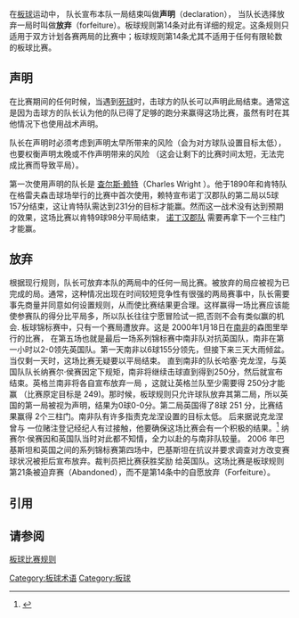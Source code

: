 在[[板球|板球]]运动中， 队长宣布本队一局结束叫做'''声明'''（declaration）， 当队长选择放弃一局时叫做'''放弃'''（forfeiture）。板球规则第14条对此有详细的规定。这条规则只适用于双方计划各赛两局的比赛中；板球规则第14条尤其不适用于任何有限轮数的板球比赛。

== 声明 ==
在比赛期间的任何时候，当遇到[[死球|死球]]时，击球方的队长可以声明此局结束。通常这是因为击球方的队长认为他的队已得了足够的跑分来赢得这场比赛，虽然有时在其他情况下也使用战术声明。

队长在声明时必须考虑到声明太早所带来的风险（会为对方球队设置目标太低），也要权衡声明太晚或不作声明带来的风险 （这会让剩下的比赛时间太短，无法完成比赛而导致平局）。

第一次使用声明的队长是 [[查尔斯·赖特|查尔斯·赖特]]（Charles Wright ）。他于1890年和肯特队在格雷夫森击球场举行的比赛中首次使用，赖特宣布诺丁汉郡队的第二局以5球157分结束，这让肯特队需达到231分的目标才能赢。然而这一战术没有达到预期的效果，这场比赛以肯特9球98分平局结束， [[诺丁汉郡队|诺丁汉郡队]] 需要再拿下一个三柱门才能赢。
== 放弃 ==
根据现行规则，队长可放弃本队的两局中的任何一局比赛。被放弃的局应被视为已完成的局。通常，这种情况出现在时间较短竞争性有很强的两局赛事中，队长需要事先商量并同意如何设置规则，从而使比赛结果更合理。这样赢得一场比赛应该能使参赛队的得分比平局多，所以队长往往宁愿冒险试一把,否则不会有类似赢的机会. 
板球锦标赛中，只有一个赛局遭放弃。这是 2000年1月18日在[[南非|南非]]的森图里举行的比赛， 在第五场也就是最后一场系列锦标赛中南非队对抗英国队，南非在第一小时以2-0领先英国队。第一天南非以6球155分领先，但接下来三天大雨倾盆。当仅剩一天时，这场比赛无疑要以平局结束。
直到南非的队长哈塞·克龙涅，与英国队队长纳赛尔·侯赛因定下规矩，南非将继续击球直到得到250分，然后就宣布结束。英格兰南非将各自宣布放弃一局 ，这就让英格兰队至少需要得 250分才能赢 （比赛原定目标是 249)。那时候，板球规则只允许球队放弃其第二局，所以英国的第一局被视为声明，结果为0球0-0分。第二局英国得了8球 251 分，比赛结果赢得 2个三柱门。南非队有许多指责克龙涅设置的目标太低。
后来据说克龙涅曾与 一位赌注登记经纪人有过接触，他要确保这场比赛会有一个积极的结果。<ref>{{cite web
  | last = MCC
  | first = 
  | authorlink = Marylebone Cricket Club
  | title = Law 14 – Declarations
  | work = Laws of Cricket 1980 Code
  | publisher = Cricinfo
  | date = 1980
  | url = http://static.espncricinfo.com/db/ABOUT_CRICKET/LAWS/1980_CODE/LAW_14_DECLARATIONS.html
  | accessdate = 2011-02-20
  | archive-date = 2020-11-17
  | archive-url = https://web.archive.org/web/20201117001553/http://static.espncricinfo.com/db/ABOUT_CRICKET/LAWS/1980_CODE/LAW_14_DECLARATIONS.html
  }}</ref> 纳赛尔·侯赛因和英国队当时对此都不知情，全力以赴的与南非队较量。
2006 年巴基斯坦和英国之间的系列锦标赛第四场中，巴基斯坦在抗议并要求调查对方改变赛球状况被拒后宣布放弃。裁判员把比赛获胜奖励 给英国队。这场比赛是板球规则 第21条被迫弃赛（Abandoned），而不是第14条中的自愿放弃（Forfeiture）。

== 引用 ==
<references/>

== 请参阅 ==
[[板球比赛规则|板球比赛规则]]

[[Category:板球术语|Category:板球术语]]
[[Category:板球|Category:板球]]